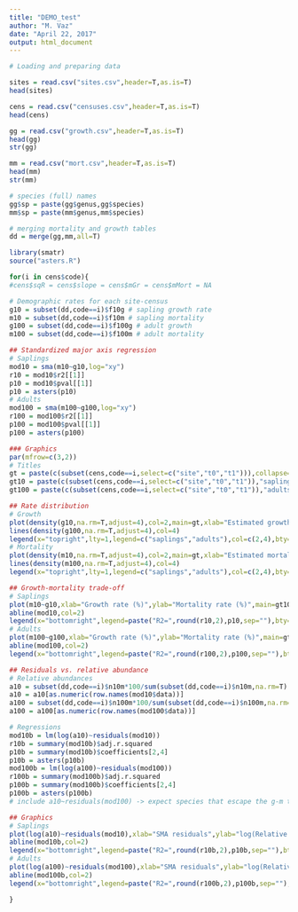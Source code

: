 ```yaml
---
title: "DEMO_test"
author: "M. Vaz"
date: "April 22, 2017"
output: html_document
---
```


```r

# Loading and preparing data

sites = read.csv("sites.csv",header=T,as.is=T)
head(sites)

cens = read.csv("censuses.csv",header=T,as.is=T)
head(cens)

gg = read.csv("growth.csv",header=T,as.is=T)
head(gg)  
str(gg)

mm = read.csv("mort.csv",header=T,as.is=T)
head(mm)
str(mm)

# species (full) names
gg$sp = paste(gg$genus,gg$species)
mm$sp = paste(mm$genus,mm$species)

# merging mortality and growth tables
dd = merge(gg,mm,all=T)

```


```r
library(smatr)
source("asters.R")

for(i in cens$code){
#cens$sqR = cens$slope = cens$mGr = cens$mMort = NA

# Demographic rates for each site-census
g10 = subset(dd,code==i)$f10g # sapling growth rate
m10 = subset(dd,code==i)$f10m # sapling mortality
g100 = subset(dd,code==i)$f100g # adult growth
m100 = subset(dd,code==i)$f100m # adult mortality

## Standardized major axis regression
# Saplings
mod10 = sma(m10~g10,log="xy")
r10 = mod10$r2[[1]]
p10 = mod10$pval[[1]]
p10 = asters(p10)
# Adults
mod100 = sma(m100~g100,log="xy")
r100 = mod100$r2[[1]]
p100 = mod100$pval[[1]]
p100 = asters(p100)

### Graphics
par(mfrow=c(3,2))
# Titles
gt = paste(c(subset(cens,code==i,select=c("site","t0","t1"))),collapse="-")
gt10 = paste(c(subset(cens,code==i,select=c("site","t0","t1")),"saplings"),collapse="-")
gt100 = paste(c(subset(cens,code==i,select=c("site","t0","t1")),"adults"),collapse="-")

## Rate distribution
# Growth
plot(density(g10,na.rm=T,adjust=4),col=2,main=gt,xlab="Estimated growth rate (%)")
lines(density(g100,na.rm=T,adjust=4),col=4)
legend(x="topright",lty=1,legend=c("saplings","adults"),col=c(2,4),bty="n")
# Mortality
plot(density(m10,na.rm=T,adjust=4),col=2,main=gt,xlab="Estimated mortality rate (%)")
lines(density(m100,na.rm=T,adjust=4),col=4)
legend(x="topright",lty=1,legend=c("saplings","adults"),col=c(2,4),bty="n")

## Growth-mortality trade-off
# Saplings
plot(m10~g10,xlab="Growth rate (%)",ylab="Mortality rate (%)",main=gt10,log="xy")
abline(mod10,col=2)
legend(x="bottomright",legend=paste("R2=",round(r10,2),p10,sep=""),bty="n")
# Adults
plot(m100~g100,xlab="Growth rate (%)",ylab="Mortality rate (%)",main=gt100,log="xy")
abline(mod100,col=2)
legend(x="bottomright",legend=paste("R2=",round(r100,2),p100,sep=""),bty="n")

## Residuals vs. relative abundance
# Relative abundances
a10 = subset(dd,code==i)$n10m*100/sum(subset(dd,code==i)$n10m,na.rm=T)
a10 = a10[as.numeric(row.names(mod10$data))]
a100 = subset(dd,code==i)$n100m*100/sum(subset(dd,code==i)$n100m,na.rm=T)
a100 = a100[as.numeric(row.names(mod100$data))]

# Regressions
mod10b = lm(log(a10)~residuals(mod10))
r10b = summary(mod10b)$adj.r.squared
p10b = summary(mod10b)$coefficients[2,4]
p10b = asters(p10b)  
mod100b = lm(log(a100)~residuals(mod100))
r100b = summary(mod100b)$adj.r.squared
p100b = summary(mod100b)$coefficients[2,4]
p100b = asters(p100b) 
# include a10~residuals(mod100) -> expect species that escape the g-m trade-off to have lower recruitment (therefore lower n10)

## Graphics
# Saplings
plot(log(a10)~residuals(mod10),xlab="SMA residuals",ylab="log(Relative abundance (%))",main=gt10)
abline(mod10b,col=2)
legend(x="bottomright",legend=paste("R2=",round(r10b,2),p10b,sep=""),bty="n")
# Adults
plot(log(a100)~residuals(mod100),xlab="SMA residuals",ylab="log(Relative abundance (%))",main=gt100)
abline(mod100b,col=2)
legend(x="bottomright",legend=paste("R2=",round(r100b,2),p100b,sep=""),bty="n")

}
```








